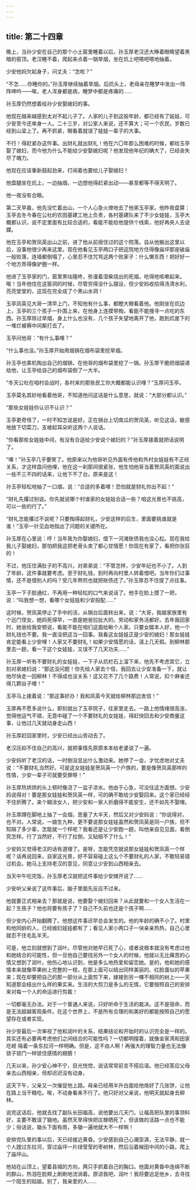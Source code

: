 ```yaml
---
---
---
```

title: 第二十四章
---

晚上，当孙少安在自己的那个小土窑里睡着以后，孙玉厚老汉还大睁着眼睛望着黑暗的窑顶。老汉睡不着，爬起来点着一锅旱烟，坐在炕上吧嗒吧嗒地抽着。

少安他妈欠起身子，问丈夫：“怎啦？”

“不怎……你睡你的。”孙玉厚继续抽着旱烟。后炕头上，老母亲在睡梦中发出一阵阵呻吟——唉，老人浑身都是病，睡梦中都是疼痛的……

孙玉厚仍然想着给孙少安娶媳妇的事。

他现在越来越感到太对不起儿子了。人家的儿子到这般年龄，都已经有了娃娃，可少安至今还单身一人。二十三岁，对公家人来说，还不算大；可一个农民，岁数已经到山梁上了。再不抓紧，眼看着就误了娃娃一辈子的大事。

不行！得赶紧办这件事。出财礼就出财礼！他在六〇年那么困难的时候，都给玉亭娶了媳妇，而今他为什么不能给少安娶媳妇呢？他发现他年纪的确大了，已经丧失尽了魄力。

他现在应该重新鼓起劲来，打闹着也要给儿子娶媳妇！

他盘腿坐在炕上，一边抽烟，一边想他得赶紧出动——甚至都等不得天明了。

他一夜没有合眼。

第二天早晨，他先没忙着出山，一个人心急火燎地去了他弟玉亭家。他昨夜盘算：玉亭去冬今春在公社的农田基建工地上负责，各村基建队来了不少女娃娃，玉亭大概都认识，说不定里面有比较合适的，看能不能给他提供个线索，他好再央人去说媒。

他在玉亭和贺凤英出山之前，进了他从前居住过的这个院落。自从他搬出这里以后，没事他很少再来这里。现在他看见玉亭两口子把这院地方住得像庙坪那座破庙一般败落，连墙都倒塌了，心里忍不住咒骂这两个败家子：什么懒东西！把好好一个地方弄得像驴圈一样。

他进了玉亭家的门，窑里黑咕隆咚，弥漫着湿柴烧出的死烟，呛得他咳嗽起来。唉！当年他住在这窑洞的时候，尽管穷得没什么摆设，但少安妈收拾得汤清水利，亮亮堂堂的，这现在完全成了个黑山水洞！

玉亭凤英见大哥一清早上门，不知他有什么事，都瞪大眼看着他。他刚坐在炕边上，玉亭的三个孩子一扑围上来，在他身上连摸带掏，看能不能搜寻一点吃的东西。孙玉厚除过旱烟，身上什么也没有，几个孩子失望地离开了他，跑到炕崖下的一堆烂被褥中间厮打去了。

玉亭问他哥：“有什么事哩？”

“什么事也没。”孙玉厚开始用烟锅在烟布袋里挖旱烟。

孙玉亭也乘机掏出自己的烟锅，在他哥的烟布袋里挖了一锅。孙玉厚干脆把烟袋递给他，让玉亭给自己的烟布袋倒了一大半。

“冬天公社在咱村会战时，各村来的那些民工你大概都能认识哩？”玉厚问玉亭。

玉亭莫名其妙地看着他哥，不知道他问这话是什么意思，就说：“大部分都认识。”

“那些女娃娃你认识不认识？”

玉亭更奇怪了，一时不知怎说是好。正在锅台上切南瓜的贺凤英，听见这话，敏感地放下切菜刀，支棱起耳朵听这两个人说话。

“你看那些女娃娃中间，有没有合适给少安说个媳妇的？”孙玉厚接着就把话说明了。

“噢！”孙玉亭几乎要笑了。他原来以为他哥听见外面有传他和外村女娃娃有不正经关系，才这样盘问他哩，他在这一刹那间很紧张，他生怕他哥当着贺凤英的面说出一些不三不四的话来，让他下不了台。原来是这！

孙玉亭轻松地抽了一口烟，说：“合适的多着哩！恐怕就是财礼你出不起！”

“财礼先撂过别说。你先就说哪个村谁家的女娃娃合适一些？咱这光景也不挑高，可以一些的行了。”

“财礼怎能撂过不说呢？只要掏得起财礼，少安这样的后生，里面要挑谁就是谁！”玉亭一针见血地指出了问题的关键所在。

孙玉厚在心里说：哼！当年我为你娶媳妇，借下一河滩账债我也没心松。现在我给我儿子娶媳妇，那怕把我这把老骨头卖了都心甘情愿！你现在有家了，看把你张狂的！

不过，他压住满肚子的不高兴，对弟弟说：“不管怎样，少安年纪也不小了。人到了年龄，这件事就要考虑。至于财礼钱，到时再向村里人转着借吧。当年你们过事情，还不是借别人的吗？受几年熬煎也就把账债还了。”孙玉厚忍不住提了点往事。

玉亭一下子脸通红，不再用一种轻松的口气来说话了。他手在脸上摸了一把，说：“叫我想一想，看哪个女娃娃和少安般配……”

这时候，贺凤英停止了手中的活，从锅台后面转出来，说：“大哥，我娘家族里有个远门侄女，她妈死得早，一直是她爸拉扯大的，劳动和家务活都好。去年我回家时，她爸给我安顿说，看能不能在咱们这面给瞅个人家。只要女婿本人好，他一个财礼钱也不要。我一直没把这当一回事。我看这女娃娃正是少安的媳妇！那女娃娃肯定能看上少安哩！人家又不要财礼！如果少安情愿的话，请上几天假。到柳林那里去一趟，看一下这个女娃娃，又误不了几天功夫……”

孙玉厚一听有不要财礼的女娃娃，一下子从炕栏石上溜下来，他先不考虑其它，立刻对弟媳妇说：“那这没问题！你先给人家去个信，我回去让少安准备一下，就让他尽快走一回柳林！不得成也没关系！这又花不了几个路费！人常说，扣个麻雀还得几颗谷子哩！”

玉亭马上接着说：“那这事好办！我和凤英今天就给柳林那边发信！”

玉厚再不愿多说什么，即刻就出了玉亭院子，往家里走去。一路上他情绪很高涨，觉得他运气不错，无意中碰了一个不要财礼的女娃娃，得赶快回去和少安商量这事，让他过几天就动身走山西！

孙玉厚赶回家里时，少安已经出山劳动去了。

老汉压抑不住自己的高兴，就把事情先原原本本给老婆说了一遍。

少安妈听了老汉的话，一时倒没显出什么激动来。她停了一会，才忧虑地对丈夫说：“不要财礼当然好。可是这女娃娃是贺凤英一个户族的，要是像贺凤英那样的性情，少安一辈子可就要受罪呀！”

孙玉厚热烘烘的头上顿时像浇了一盆子凉水。他由于心急，可没往这方面想。少安妈说得对！要是那女娃娃和贺凤英一样，可的确不敢给少安娶回来。这个家已经经不住折腾了。来个糊涂女人，把少安和一家人折磨得不能安生，还不如先不娶哩。

孙玉厚蹲在脚地上抽了一会烟，思量了大半天，然后又对少安妈说：“你说得对，也不对。人常说，一娘生九种，更不要说那女娃娃虽然和贺凤英是同一户族，但不知隔了多少辈，怎能就一个样呢？我看还是让少安跑一趟，叫他亲自见见面，看倒究怎样。行了当然好，不行了拉倒，又贴赔不了什么！”

少安妈又觉得老汉的话有道理了。是呀，怎能凭空就说那女娃娃和贺凤英一个样呢？话再说回来，自家这光景，好不容易碰上这么个不要财礼的人家，不敢轻易错过机会。她马上支持老汉的意见，同意让少安到山西相亲去。

当天中午吃完饭，孙玉厚老汉就把这件事给少安摊开说了……

少安听父亲说了这件事后，脑子里面先反应不过来。

他就要正式相亲去？那就是说，他要娶个媳妇回来？从此就要和一个女人生活在一起？生孩子？他也将要有孩子了？自己不久前也还是个孩子啊……

但少安内心开始翻腾了。他想这件事迟早总会发生的。他的年龄的确不小了。村里和他同龄的人，已经媳妇娃娃都有了；看见人家小两口子一块亲亲热热，自己心里就忍不住毛乱半天。

可是，他立刻就想到了润叶。尽管他对她早已死了心，或者说根本就没有考虑过他和她结合的可能性，但一旦他自己要找另外一个女人的时候，他就以无比痛苦的心情又想到了润叶。他伤心地认识到，他是多么地热爱和留恋她。是的，他和她的感情本来就像苹果树上完整的一枝，在那上面可以结出同样美丽的、红脸蛋似的苹果来；现在却要把自己的那一部分从上面剪下来，嫁接到另一棵不相同的树上——天知道那会结出什么样的果实来。生活的大剪刀是多么的无情，它要按照自己的安排来对每一个人的命运进行剪裁！

一切都毫无办法。对于一个普通人来说，只好听命于生活的裁决。这不是宿命，而是无法超越客观条件。在这个世界上，不是所有合理的和美好的都能按照自己的愿望存在或者实现。

孙少安最后一次审视了他和润叶的关系，结果结论和开始时的认识完全是一样的。其实还有必要再考虑他们之间结合的可能性吗？一切都明摆着，就像金家湾和田家圪崂 隔着一条东拉河一样明确。但是，这不由人啊！再强大的理智力量也无法像锁子锁门一样锁住感情的翅膀！

几天以来，孙少安心神不宁，目光恍惚，说话常常前言不搭后语。他已经答应父母亲去山西相亲，但却迟迟没有动身。

这天下午，父亲又一次催促他上路。母亲已经用半升白面给他烙好了几张饼，让他在路上当干粮吃。唉，不动身看来不行了。他只好对父亲说，他明天就起身去柳林。

说完这话后，他就去找了副队长田福高，说他要出几天门，让福高把队里的事领料好，主要不敢误了锄地。虽然天旱得快把庄稼晒死了，但该做的活路一点也不能少；俗话说，锄头下面有雨，多锄一遍地就大不一样啊！

安排完队里的事以后，天已经接近黄昏。少安感到自己心潮澎湃，无法平静，就一个人蹚过东拉河，穿过庙坪一片绿莹莹的枣树林，然后沿着梯田中间的小路，爬上了庙坪山。

他站在山顶上，望着县城的方向，两只手抓着自己的胸口。他面对黄昏中连绵不断的群山，热泪在脸颊上刷刷地流淌着。原谅我吧，润叶！我将要远足他乡，去寻找一个陌生的姑娘。别了，我亲爱的人……